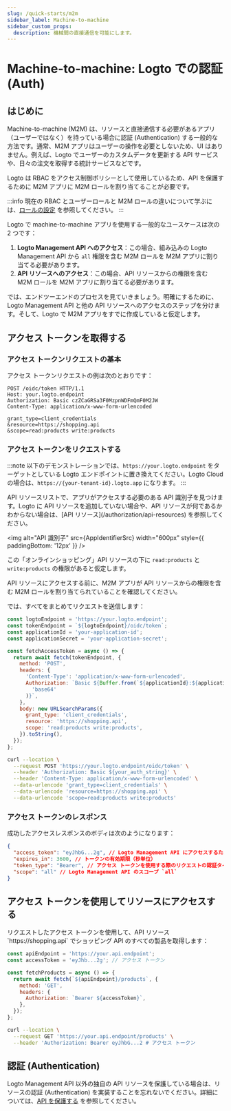 ```yaml
---
slug: /quick-starts/m2m
sidebar_label: Machine-to-machine
sidebar_custom_props:
  description: 機械間の直接通信を可能にします。
---
```





# Machine-to-machine: Logto での認証 (Auth)

<AppNote type="Machine-to-machine" />

## はじめに

Machine-to-machine (M2M) は、リソースと直接通信する必要があるアプリ（ユーザーではなく）を持っている場合に認証 (Authentication) する一般的な方法です。通常、M2M アプリはユーザーの操作を必要としないため、UI はありません。例えば、Logto でユーザーのカスタムデータを更新する API サービスや、日々の注文を取得する統計サービスなどです。

Logto は RBAC をアクセス制御ポリシーとして使用しているため、API を保護するために M2M アプリに M2M ロールを割り当てることが必要です。

:::info
現在の RBAC とユーザーロールと M2M ロールの違いについて学ぶには、[ロールの設定](/authorization/role-based-access-control/configure-roles) を参照してください。
:::

Logto で machine-to-machine アプリを使用する一般的なユースケースは次の 2 つです：

1. **Logto Management API へのアクセス**：この場合、組み込みの Logto Management API から `all` 権限を含む M2M ロールを M2M アプリに割り当てる必要があります。
2. **API リソースへのアクセス**：この場合、API リソースからの権限を含む M2M ロールを M2M アプリに割り当てる必要があります。

<M2mRoleAssignment />

では、エンドツーエンドのプロセスを見ていきましょう。明確にするために、Logto Management API と他の API リソースへのアクセスのステップを分けます。そして、Logto で M2M アプリをすでに作成していると仮定します。

## アクセス トークンを取得する

### アクセス トークンリクエストの基本

<BasicsAboutAccessTokenRequest />

アクセス トークンリクエストの例は次のとおりです：

```http
POST /oidc/token HTTP/1.1
Host: your.logto.endpoint
Authorization: Basic czZCaGRSa3F0MzpnWDFmQmF0M2JW
Content-Type: application/x-www-form-urlencoded

grant_type=client_credentials
&resource=https://shopping.api
&scope=read:products write:products
```

### アクセス トークンをリクエストする

:::note
以下のデモンストレーションでは、`https://your.logto.endpoint` をターゲットとしている Logto エンドポイントに置き換えてください。Logto Cloud の場合は、`https://{your-tenant-id}.logto.app` になります。
:::

<Tabs>

<TabItem value="Logto Management API" label="Logto Management API の場合">
  <FetchAccessTokenForLogtoManagementApi />
</TabItem>

<TabItem value="API resource" label="あなたの API リソースの場合">
API リソースリストで、アプリがアクセスする必要のある API 識別子を見つけます。Logto に API リソースを追加していない場合や、API リソースが何であるかわからない場合は、[API リソース](/authorization/api-resources) を参照してください。

<img alt="API 識別子" src={AppIdentifierSrc} width="600px" style={{ paddingBottom: '12px' }} />

この「オンラインショッピング」API リソースの下に `read:products` と `write:products` の権限があると仮定します。

API リソースにアクセスする前に、M2M アプリが API リソースからの権限を含む M2M ロールを割り当てられていることを確認してください。

では、すべてをまとめてリクエストを送信します：

<Tabs>

<TabItem value="Node.js" label="Node.js">

```js
const logtoEndpoint = 'https://your.logto.endpoint';
const tokenEndpoint = `${logtoEndpoint}/oidc/token`;
const applicationId = 'your-application-id';
const applicationSecret = 'your-application-secret';

const fetchAccessToken = async () => {
  return await fetch(tokenEndpoint, {
    method: 'POST',
    headers: {
      'Content-Type': 'application/x-www-form-urlencoded',
      Authorization: `Basic ${Buffer.from(`${applicationId}:${applicationSecret}`).toString(
        'base64'
      )}`,
    },
    body: new URLSearchParams({
      grant_type: 'client_credentials',
      resource: 'https://shopping.api',
      scope: 'read:products write:products',
    }).toString(),
  });
};
```

</TabItem>

<TabItem value="cURL" label="cURL">

```bash
curl --location \
  --request POST 'https://your.logto.endpoint/oidc/token' \
  --header 'Authorization: Basic ${your_auth_string}' \
  --header 'Content-Type: application/x-www-form-urlencoded' \
  --data-urlencode 'grant_type=client_credentials' \
  --data-urlencode 'resource=https://shopping.api' \
  --data-urlencode 'scope=read:products write:products'
```

</TabItem>

</Tabs>

</TabItem>
</Tabs>

### アクセス トークンのレスポンス

成功したアクセスレスポンスのボディは次のようになります：

```json
{
  "access_token": "eyJhbG...2g", // Logto Management API にアクセスするためにこのトークンを使用します
  "expires_in": 3600, // トークンの有効期限（秒単位）
  "token_type": "Bearer", // アクセス トークンを使用する際のリクエストの認証タイプ
  "scope": "all" // Logto Management API のスコープ `all`
}
```

<M2mAccessTokenSubNote />

## アクセス トークンを使用してリソースにアクセスする

<AccessTokenUsage />

<Tabs>

<TabItem value="Logto Management API" label="Logto Management API と対話する">
  <AccessLogtoManagementApiUsingAccessToken />
</TabItem>

<TabItem value="Your API resource" label="あなたの API リソースと対話する">
リクエストしたアクセス トークンを使用して、API リソース `https://shopping.api` でショッピング API のすべての製品を取得します：

<Tabs>
<TabItem value="Node.js" label="Node.js">

```js
const apiEndpoint = 'https://your.api.endpoint';
const accessToken = 'eyJhb...2g'; // アクセス トークン

const fetchProducts = async () => {
  return await fetch(`${apiEndpoint}/products`, {
    method: 'GET',
    headers: {
      Authorization: `Bearer ${accessToken}`,
    },
  });
};
```

</TabItem>

<TabItem value="cURL" label="cURL">

```bash
curl --location \
  --request GET 'https://your.api.endpoint/products' \
  --header 'Authorization: Bearer eyJhbG...2 # アクセス トークン
```

</TabItem>
</Tabs>
</TabItem>
</Tabs>

## 認証 (Authentication)

Logto Management API 以外の独自の API リソースを保護している場合は、リソースの認証 (Authentication) を実装することを忘れないでください。詳細については、[API を保護する](/authorization/api-resources/protect-your-api/#validate-authorization-tokens-for-api-requests) を参照してください。
